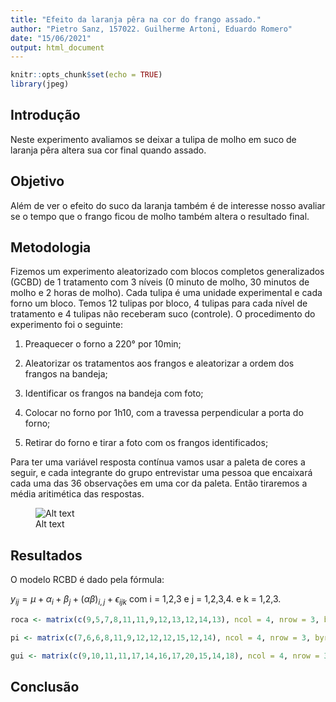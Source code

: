 ---
title: "Efeito da laranja pêra na cor do frango assado."
author: "Pietro Sanz, 157022. Guilherme Artoni, Eduardo Romero"
date: "15/06/2021"
output: html_document
---

```{r setup, include=FALSE}
knitr::opts_chunk$set(echo = TRUE)
library(jpeg)
```

## Introdução

Neste experimento avaliamos se deixar a tulipa de molho em suco de laranja pêra altera sua cor final quando assado.

## Objetivo

Além de ver o efeito do suco da laranja também é de interesse nosso avaliar se o tempo que o frango ficou de molho também altera o resultado final.

## Metodologia

Fizemos um experimento aleatorizado com blocos completos generalizados (GCBD) de 1 tratamento com 3 níveis (0 minuto de molho, 30 minutos de molho e 2 horas de molho). Cada tulipa é uma unidade experimental e cada forno um bloco. Temos 12 tulipas por bloco, 4 tulipas para cada nível de tratamento e 4 tulipas não receberam suco (controle). O procedimento do experimento foi o seguinte:

1. Preaquecer o forno a 220° por 10min;

2. Aleatorizar os tratamentos aos frangos e aleatorizar a ordem dos frangos na bandeja;

3. Identificar os frangos na bandeja com foto;

4. Colocar no forno por 1h10, com a travessa perpendicular a porta do forno;

5. Retirar do forno e tirar a foto com os frangos identificados;

Para ter uma variável resposta contínua vamos usar a paleta de cores a seguir, e cada integrante do grupo entrevistar uma pessoa que encaixará cada uma das 36 observações em uma cor da paleta. Então tiraremos a média aritimética das respostas. 

![Alt text](/Users/Pietro/Pictures/paleta.jpg)

## Resultados

O modelo RCBD é dado pela fórmula:

$y_{ij} = \mu + \alpha_i + \beta_j + (\alpha \beta)_{i,j} + \epsilon_{ijk}$ com i = 1,2,3 e j = 1,2,3,4. e k = 1,2,3.

```{r}
roca <- matrix(c(9,5,7,8,11,11,9,12,13,12,14,13), ncol = 4, nrow = 3, byrow = TRUE)

pi <- matrix(c(7,6,6,8,11,9,12,12,12,15,12,14), ncol = 4, nrow = 3, byrow = TRUE)

gui <- matrix(c(9,10,11,11,17,14,16,17,20,15,14,18), ncol = 4, nrow = 3, byrow = TRUE)


```



## Conclusão